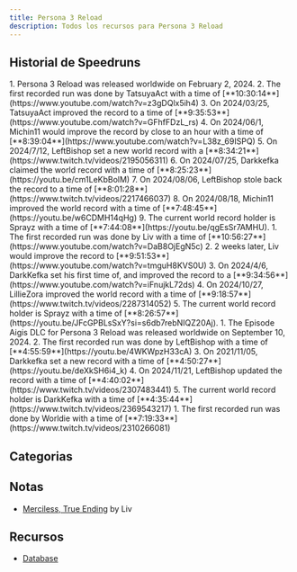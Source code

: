 ```yaml
---
title: Persona 3 Reload
description: Todos los recursos para Persona 3 Reload
---
```



<DocsHero 
    content="Persona 3 Reload es el remake de la tercera entrega principal de la serie Persona. Tiene demasiadas versiones."
    srcUrl={cover}
    alt="Persona 3 Cover"
/>

<LinkCard title="Leaderboards" href="https://www.speedrun.com/p3r" description="See all the submitted runs on Speedrun.com"/>

## Historial de Speedruns
<Tabs>
    <TabItem label="Merciless, True Ending - PC">
        <Steps>
            1. Persona 3 Reload was released worldwide on February 2, 2024.
            2. The first recorded run was done by TatsuyaAct with a time of [**10:30:14**](https://www.youtube.com/watch?v=z3gDQlx5ih4)
            3. On 2024/03/25, TatsuyaAct improved the record to a time of [**9:35:53**](https://www.youtube.com/watch?v=GFhfFDzL_rs)
            4. On 2024/06/1, Michin11 would improve the record by close to an hour with a time of [**8:39:04**](https://www.youtube.com/watch?v=L38z_69ISPQ)
            5. On 2024/7/12, LeftBishop set a new world record with a [**8:34:21**](https://www.twitch.tv/videos/2195056311)
            6. On 2024/07/25, Darkkefka claimed the world record with a time of [**8:25:23**](https://youtu.be/cm1LeKbBolM)
            7. On 2024/08/06, LeftBishop stole back the record to a time of [**8:01:28**](https://www.twitch.tv/videos/2217466037)
            8. On 2024/08/18, Michin11 improved the world record with a time of [**7:48:45**](https://youtu.be/w6CDMH14qHg)
            9. The current world record holder is Sprayz with a time of [**7:44:08**](https://youtu.be/qgEsSr7AMHU).
        </Steps>
    </TabItem>
    <TabItem label="Merciless, True Ending - Console">
        <Steps>
           1. The first recorded run was done by Liv with a time of [**10:56:27**](https://www.youtube.com/watch?v=DaB8OjEgN5c)
	   2. 2 weeks later, Liv would improve the record to [**9:51:53**](https://www.youtube.com/watch?v=tmguH8KVS0U)
	   3. On 2024/4/6, DarkKefka set his first time of, and improved the record to a [**9:34:56**](https://www.youtube.com/watch?v=iFnujkL72ds)
	   4. On 2024/10/27, LillieZora improved the world record with a time of [**9:18:57**](https://www.twitch.tv/videos/2287314052)
       5. The current world record holder is Sprayz with a time of [**8:26:57**](https://youtu.be/JFcGPBLsSxY?si=s6db7rebNIQZ20Aj).
        </Steps>
    </TabItem>
    <TabItem label="Heartless, Episode Aigis - PC">
        <Steps>
            1. The Episode Aigis DLC for Persona 3 Reload was released worldwide on September 10, 2024.
            2. The first recorded run was done by LeftBishop with a time of [**4:55:59**](https://youtu.be/4WKWpzH33cA)
            3. On 2021/11/05, Darkkefka set a new record with a time of [**4:50:27**](https://youtu.be/deXkSH6i4_k)
            4. On 2024/11/21, LeftBishop updated the record with a time of [**4:40:02**](https://www.twitch.tv/videos/2307483441)
            5. The current world record holder is DarkKefka with a time of [**4:35:44**](https://www.twitch.tv/videos/2369543217)
        </Steps>
    </TabItem>
    <TabItem label="Heartless, Episode Aigis - Console">
        <Steps>
            1. The first recorded run was done by Worldie with a time of [**7:19:33**](https://www.twitch.tv/videos/2310266081)
        </Steps>
    </TabItem>
</Tabs>


## Categorias
<CardGrid>
    <Card title="Normal, True Ending"></Card>
    <Card title="Merciless, True Ending"></Card>
    <Card title="Any%, True Ending"></Card>
</CardGrid>

## Notas
- [Merciless, True Ending](https://docs.google.com/document/d/1JhuJEw0kCfxgY6QAgrLk03qjZVSI5ehW/edit?usp=sharing&ouid=108164904739207636700&rtpof=true&sd=true) by Liv

## Recursos
- [Database](https://docs.google.com/spreadsheets/d/1f4Bhkg0gBqUSm4YR1Bba1JsQn6w6fPDrqBTaWlHla8A/edit#gid=0)